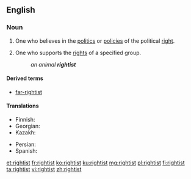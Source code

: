 ==English==

===Noun===
{{en-noun}}

# One who believes in the [[politics]] or [[policy|policies]] of the political [[right]].
# {{context|in combination|lang=en}} One who supports the [[right]]s of a specified group.
#: ''an animal '''rightist'''''

====Derived terms====
* [[far-rightist]]

====Translations====
{{trans-top|supporter of the political right}}
* Finnish: {{t+|fi|oikeistolainen}}
* Georgian: {{t|ka|მემარჯვენე|sc=Geor}}
* Kazakh: {{t|kk|оңшыл|sc=Cyrl}}
{{trans-mid}}
* Persian: {{t|fa|راست‌گرا|tr=râst-garâ}}
* Spanish: {{t+|es|derechista|m|f}}
{{trans-bottom}}

[[et:rightist]]
[[fr:rightist]]
[[ko:rightist]]
[[ku:rightist]]
[[mg:rightist]]
[[pl:rightist]]
[[fi:rightist]]
[[ta:rightist]]
[[vi:rightist]]
[[zh:rightist]]